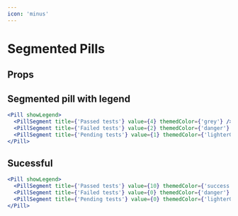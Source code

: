 ```yaml
---
icon: 'minus'
---
```



# Segmented Pills

## Props

<DocGen componentMetadata={props.componentMetadata} />

## Segmented pill with legend

```jsx
<Pill showLegend>
  <PillSegment title={'Passed tests'} value={4} themedColor={'grey'} />
  <PillSegment title={'Failed tests'} value={2} themedColor={'danger'} />
  <PillSegment title={'Pending tests'} value={1} themedColor={'lighterGrey'} />
</Pill>
```

## Sucessful

```jsx
<Pill showLegend>
  <PillSegment title={'Passed tests'} value={10} themedColor={'success'} />
  <PillSegment title={'Failed tests'} value={0} themedColor={'danger'} />
  <PillSegment title={'Pending tests'} value={0} themedColor={'lighterGrey'} />
</Pill>
```
